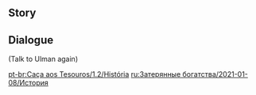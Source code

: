 {{Event Tabs|rootpage=Lost Riches/2021-01-08}}

{{Description|You meet a "treasure-seeker" named Ulman out in the wild. He says that he's looking for a capable "partner" to help him out...}}

==Story==
{{Transclude|The Path of the Treasure-Seeker, Part I|Dialogue|main=1|top=1}}

==Dialogue==
{{Dialogue Start}}
;(Talk to Ulman again)
{{Transclude|Ulman|Liyue version}}
{{Dialogue End}}

[[pt-br:Caça aos Tesouros/1.2/História]]
[[ru:Затерянные богатства/2021-01-08/История]]